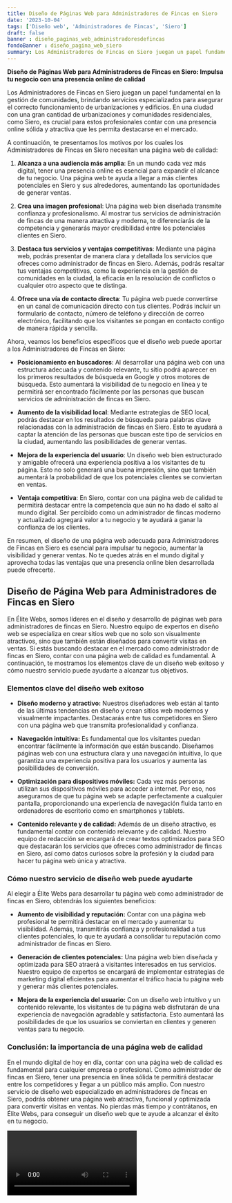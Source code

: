 ```yaml
---
title: Diseño de Páginas Web para Administradores de Fincas en Siero
date: '2023-10-04'
tags: ['Diseño web', 'Administradores de Fincas', 'Siero']
draft: false
banner : diseño_paginas_web_administradoresdefincas
fondoBanner : diseño_pagina_web_siero
summary: Los Administradores de Fincas en Siero juegan un papel fundamental en la gestión de comunidades, brindando servicios especializados para asegurar el correcto funcionamiento de urbanizaciones y edificios. En una ciudad con una gran cantidad de urbanizaciones y comunidades residenciales, como Siero, es crucial para estos profesionales contar con una presencia online sólida y atractiva que les permita destacarse en el mercado.
---
```


**Diseño de Páginas Web para Administradores de Fincas en Siero: Impulsa tu negocio con una presencia online de calidad**

Los Administradores de Fincas en Siero juegan un papel fundamental en la gestión de comunidades, brindando servicios especializados para asegurar el correcto funcionamiento de urbanizaciones y edificios. En una ciudad con una gran cantidad de urbanizaciones y comunidades residenciales, como Siero, es crucial para estos profesionales contar con una presencia online sólida y atractiva que les permita destacarse en el mercado.

A continuación, te presentamos los motivos por los cuales los Administradores de Fincas en Siero necesitan una página web de calidad:

1. **Alcanza a una audiencia más amplia**: En un mundo cada vez más digital, tener una presencia online es esencial para expandir el alcance de tu negocio. Una página web te ayuda a llegar a más clientes potenciales en Siero y sus alrededores, aumentando las oportunidades de generar ventas.

2. **Crea una imagen profesional**: Una página web bien diseñada transmite confianza y profesionalismo. Al mostrar tus servicios de administración de fincas de una manera atractiva y moderna, te diferenciarás de la competencia y generarás mayor credibilidad entre los potenciales clientes en Siero.

3. **Destaca tus servicios y ventajas competitivas**: Mediante una página web, podrás presentar de manera clara y detallada los servicios que ofreces como administrador de fincas en Siero. Además, podrás resaltar tus ventajas competitivas, como la experiencia en la gestión de comunidades en la ciudad, la eficacia en la resolución de conflictos o cualquier otro aspecto que te distinga.

4. **Ofrece una vía de contacto directa**: Tu página web puede convertirse en un canal de comunicación directo con tus clientes. Podrás incluir un formulario de contacto, número de teléfono y dirección de correo electrónico, facilitando que los visitantes se pongan en contacto contigo de manera rápida y sencilla.

Ahora, veamos los beneficios específicos que el diseño web puede aportar a los Administradores de Fincas en Siero:

- **Posicionamiento en buscadores**: Al desarrollar una página web con una estructura adecuada y contenido relevante, tu sitio podrá aparecer en los primeros resultados de búsqueda en Google y otros motores de búsqueda. Esto aumentará la visibilidad de tu negocio en línea y te permitirá ser encontrado fácilmente por las personas que buscan servicios de administración de fincas en Siero.

- **Aumento de la visibilidad local**: Mediante estrategias de SEO local, podrás destacar en los resultados de búsqueda para palabras clave relacionadas con la administración de fincas en Siero. Esto te ayudará a captar la atención de las personas que buscan este tipo de servicios en la ciudad, aumentando las posibilidades de generar ventas.

- **Mejora de la experiencia del usuario**: Un diseño web bien estructurado y amigable ofrecerá una experiencia positiva a los visitantes de tu página. Esto no solo generará una buena impresión, sino que también aumentará la probabilidad de que los potenciales clientes se conviertan en ventas.

- **Ventaja competitiva**: En Siero, contar con una página web de calidad te permitirá destacar entre la competencia que aún no ha dado el salto al mundo digital. Ser percibido como un administrador de fincas moderno y actualizado agregará valor a tu negocio y te ayudará a ganar la confianza de los clientes.

En resumen, el diseño de una página web adecuada para Administradores de Fincas en Siero es esencial para impulsar tu negocio, aumentar la visibilidad y generar ventas. No te quedes atrás en el mundo digital y aprovecha todas las ventajas que una presencia online bien desarrollada puede ofrecerte.

<GifSeo />

<Cta />

## Diseño de Página Web para Administradores de Fincas en Siero

En Élite Webs, somos líderes en el diseño y desarrollo de páginas web para administradores de fincas en Siero. Nuestro equipo de expertos en diseño web se especializa en crear sitios web que no solo son visualmente atractivos, sino que también están diseñados para convertir visitas en ventas. Si estás buscando destacar en el mercado como administrador de fincas en Siero, contar con una página web de calidad es fundamental. A continuación, te mostramos los elementos clave de un diseño web exitoso y cómo nuestro servicio puede ayudarte a alcanzar tus objetivos.

### Elementos clave del diseño web exitoso

- **Diseño moderno y atractivo:** Nuestros diseñadores web están al tanto de las últimas tendencias en diseño y crean sitios web modernos y visualmente impactantes. Destacarás entre tus competidores en Siero con una página web que transmita profesionalidad y confianza.

- **Navegación intuitiva:** Es fundamental que los visitantes puedan encontrar fácilmente la información que están buscando. Diseñamos páginas web con una estructura clara y una navegación intuitiva, lo que garantiza una experiencia positiva para los usuarios y aumenta las posibilidades de conversión.

- **Optimización para dispositivos móviles:** Cada vez más personas utilizan sus dispositivos móviles para acceder a internet. Por eso, nos aseguramos de que tu página web se adapte perfectamente a cualquier pantalla, proporcionando una experiencia de navegación fluida tanto en ordenadores de escritorio como en smartphones y tablets.

- **Contenido relevante y de calidad:** Además de un diseño atractivo, es fundamental contar con contenido relevante y de calidad. Nuestro equipo de redacción se encargará de crear textos optimizados para SEO que destacarán los servicios que ofreces como administrador de fincas en Siero, así como datos curiosos sobre la profesión y la ciudad para hacer tu página web única y atractiva.

### Cómo nuestro servicio de diseño web puede ayudarte

Al elegir a Élite Webs para desarrollar tu página web como administrador de fincas en Siero, obtendrás los siguientes beneficios:

- **Aumento de visibilidad y reputación:** Contar con una página web profesional te permitirá destacar en el mercado y aumentar tu visibilidad. Además, transmitirás confianza y profesionalidad a tus clientes potenciales, lo que te ayudará a consolidar tu reputación como administrador de fincas en Siero.

- **Generación de clientes potenciales:** Una página web bien diseñada y optimizada para SEO atraerá a visitantes interesados en tus servicios. Nuestro equipo de expertos se encargará de implementar estrategias de marketing digital eficientes para aumentar el tráfico hacia tu página web y generar más clientes potenciales.

- **Mejora de la experiencia del usuario:** Con un diseño web intuitivo y un contenido relevante, los visitantes de tu página web disfrutarán de una experiencia de navegación agradable y satisfactoria. Esto aumentará las posibilidades de que los usuarios se conviertan en clientes y generen ventas para tu negocio.

### Conclusión: la importancia de una página web de calidad

En el mundo digital de hoy en día, contar con una página web de calidad es fundamental para cualquier empresa o profesional. Como administrador de fincas en Siero, tener una presencia en línea sólida te permitirá destacar entre los competidores y llegar a un público más amplio. Con nuestro servicio de diseño web especializado en administradores de fincas en Siero, podrás obtener una página web atractiva, funcional y optimizada para convertir visitas en ventas. No pierdas más tiempo y contrátanos, en Élite Webs, para conseguir un diseño web que te ayude a alcanzar el éxito en tu negocio.

<Video />

<CtaBot job='Administradores de Fincas' city='Siero'/>

<Gmaps query='Siero+españa+maps' />